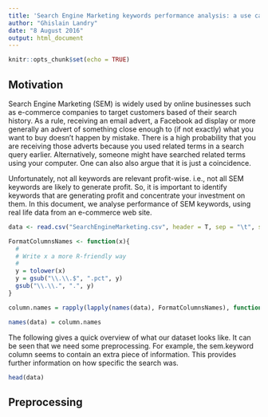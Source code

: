 ```yaml
---
title: 'Search Engine Marketing keywords performance analysis: a use case'
author: "Ghislain Landry"
date: "8 August 2016"
output: html_document
---
```


```r
knitr::opts_chunk$set(echo = TRUE)
```

## Motivation

Search Engine Marketing (SEM) is widely used by online businesses such as e-commerce companies to target customers based of their search history. As a rule, receiving an email advert, a Facebook ad display or more generally an advert of something close enough to (if not exactly) what you want to buy doesn't happen by mistake. There is a high probability that you are receiving those adverts because you used related terms in a search query earlier. Alternatively, someone might have searched related terms using your computer. One can also also argue that it is just a coincidence.

Unfortunately, not all keywords are relevant profit-wise. i.e., not all SEM keywords are likely to generate profit. So, it is important to identify keywords that are generating profit and concentrate your investment on them. In this document, we analyse performance of SEM keywords, using real life data from an e-commerce web site. 

```r
data <- read.csv("SearchEngineMarketing.csv", header = T, sep = "\t", stringsAsFactors = F)

FormatColumnsNames <- function(x){
  #
  # Write x a more R-friendly way
  #
  y = tolower(x)
  y = gsub("\\.\\.$", ".pct", y)
  gsub("\\.\\.", ".", y)
}

column.names = rapply(lapply(names(data), FormatColumnsNames), function(var) {var})

names(data) = column.names
```

The following gives a quick overview of what our dataset looks like. It can be seen that we need some preprocessing. For example, the sem.keyword column seems to contain an extra piece of information. This provides further information on how specific the search was. 

```r
head(data)
```

## Preprocessing

